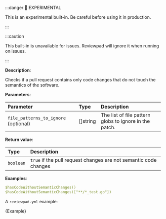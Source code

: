 
:::danger 🧪 EXPERIMENTAL

This is an experimental built-in. Be careful before using it in production.

:::

:::caution

This built-in is unavailable for issues. Reviewpad will ignore it when running on issues.

:::

**Description**:

Checks if a pull request contains only code changes that do not touch the semantics of the software.

**Parameters**:

| Parameter                            | Type      | Description                                            |
| :----------------------------------- | :-------- | :----------------------------------------------------- |
| `file_patterns_to_ignore` (optional) | \[]string | The list of file pattern globs to ignore in the patch. |


**Return value**:

| Type      | Description                                                      |
| :-------- | :--------------------------------------------------------------- |
| `boolean` | `true` if the pull request changes are not semantic code changes |

**Examples**:

```yml
$hasCodeWithoutSemanticChanges()
$hasCodeWithoutSemanticChanges(["**/*_test.go"])
```

A `reviewpad.yml` example:

<CodeBlock language="yml" title="reviewpad.yml">{Example}</CodeBlock>
